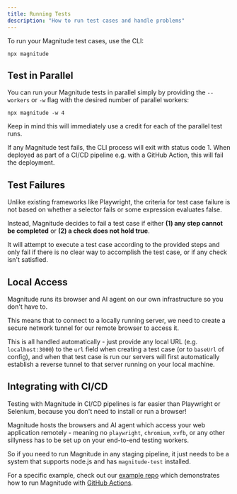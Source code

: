 ```yaml
---
title: Running Tests
description: "How to run test cases and handle problems"
---
```


To run your Magnitude test cases, use the CLI:
```
npx magnitude
```

## Test in Parallel
You can run your Magnitude tests in parallel simply by providing the `--workers` or `-w` flag with the desired number of parallel workers:

```
npx magnitude -w 4
```
<Info>Keep in mind this will immediately use a credit for each of the parallel test runs.</Info>

If any Magnitude test fails, the CLI process will exit with status code 1. When deployed as part of a CI/CD pipeline e.g. with a GitHub Action, this will fail the deployment.

## Test Failures

Unlike existing frameworks like Playwright, the criteria for test case failure is not based on whether a selector fails or some expression evaluates false.

Instead, Magnitude decides to fail a test case if either **(1) any step cannot be completed** or **(2) a check does not hold true**.

It will attempt to execute a test case according to the provided steps and only fail if there is no clear way to accomplish the test case, or if any check isn't satisfied.


## Local Access
Magnitude runs its browser and AI agent on our own infrastructure so you don't have to.

This means that to connect to a locally running server, we need to create a secure network tunnel for our remote browser to access it.

This is all handled automatically - just provide any local URL (e.g. `localhost:3000`) to the `url` field when creating a test case (or to `baseUrl` of config),
and when that test case is run our servers will first automatically establish a reverse tunnel to that server running on your local machine.


## Integrating with CI/CD

Testing with Magnitude in CI/CD pipelines is far easier than Playwright or Selenium, because you don't need to install or run a browser!

Magnitude hosts the browsers and AI agent which access your web application remotely - meaning no `playwright`, `chromium`, `xvfb`,
or any other sillyness has to be set up on your end-to-end testing workers.

So if you need to run Magnitude in any staging pipeline, it just needs to be a system that supports node.js and has `magnitude-test` installed.

For a specific example, check out our [example repo](https://github.com/magnitudedev/magnitude-demo-repo) which demonstrates how to run Magnitude with [GitHub Actions](/integrations/github-actions).